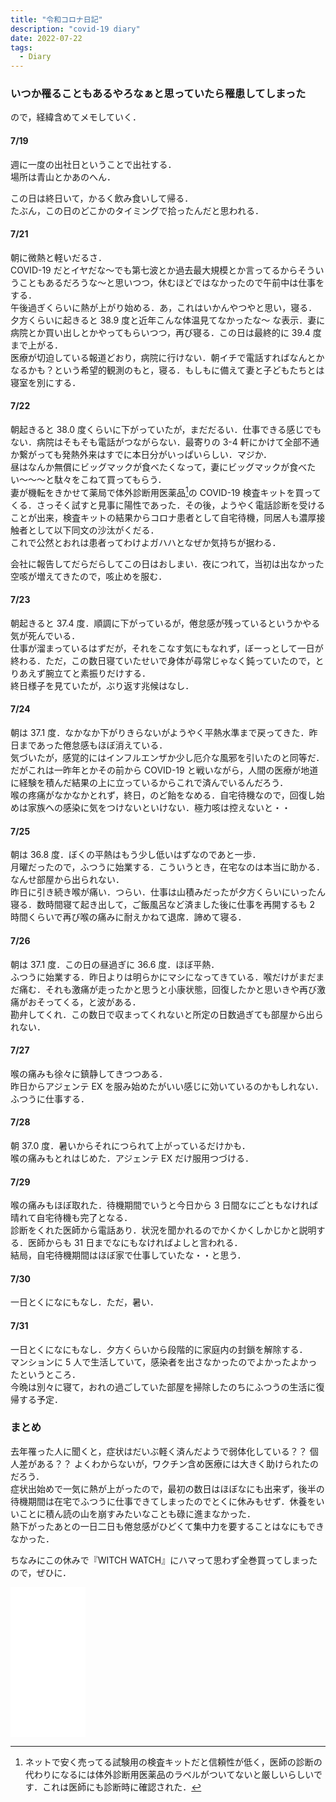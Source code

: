 ```yaml
---
title: "令和コロナ日記"
description: "covid-19 diary"
date: 2022-07-22
tags:
  - Diary
---
```


### いつか罹ることもあるやろなぁと思っていたら罹患してしまった

ので，経緯含めてメモしていく．

#### 7/19

週に一度の出社日ということで出社する．  
場所は青山とかあのへん．

この日は終日いて，かるく飲み食いして帰る．  
たぶん，この日のどこかのタイミングで拾ったんだと思われる．

#### 7/21

朝に微熱と軽いだるさ．  
COVID-19 だとイヤだな〜でも第七波とか過去最大規模とか言ってるからそういうこともあるだろうな〜と思いつつ，休むほどではなかったので午前中は仕事をする．  
午後過ぎくらいに熱が上がり始める．あ，これはいかんやつやと思い，寝る．  
夕方くらいに起きると 38.9 度と近年こんな体温見てなかったな〜 な表示．妻に病院とか買い出しとかやってもらいつつ，再び寝る．この日は最終的に 39.4 度まで上がる．  
医療が切迫している報道どおり，病院に行けない．朝イチで電話すればなんとかなるかも？という希望的観測のもと，寝る．もしもに備えて妻と子どもたちとは寝室を別にする．

#### 7/22

朝起きると 38.0 度くらいに下がっていたが，まだだるい．仕事できる感じでもない．病院はそもそも電話がつながらない．最寄りの 3-4 軒にかけて全部不通か繋がっても発熱外来はすでに本日分がいっぱいらしい．マジか．  
昼はなんか無償にビッグマックが食べたくなって，妻にビッグマックが食べたい〜〜〜と駄々をこねて買ってもらう．  
妻が機転をきかせて薬局で体外診断用医薬品[^1]の COVID-19 検査キットを買ってくる．さっそく試すと見事に陽性であった．その後，ようやく電話診断を受けることが出来，検査キットの結果からコロナ患者として自宅待機，同居人も濃厚接触者として以下同文の沙汰がくだる．    
これで公然とおれは患者ってわけよガハハとなぜか気持ちが据わる．

会社に報告してだらだらしてこの日はおしまい．夜につれて，当初は出なかった空咳が増えてきたので，咳止めを服む．


#### 7/23

朝起きると 37.4 度．順調に下がっているが，倦怠感が残っているというかやる気が死んでいる．  
仕事が溜まっているはずだが，それをこなす気にもなれず，ぼーっとして一日が終わる．ただ，この数日寝ていたせいで身体が尋常じゃなく鈍っていたので，とりあえず腕立てと素振りだけする．  
終日様子を見ていたが，ぶり返す兆候はなし．


#### 7/24

朝は 37.1 度．なかなか下がりきらないがようやく平熱水準まで戻ってきた．昨日まであった倦怠感もほぼ消えている．  
気づいたが，感覚的にはインフルエンザか少し厄介な風邪を引いたのと同等だ．だがこれは一昨年とかその前から COVID-19 と戦いながら，人間の医療が地道に経験を積んだ結果の上に立っているからこれで済んでいるんだろう．  
喉の疼痛がなかなかとれず，終日，のど飴をなめる．自宅待機なので，回復し始めは家族への感染に気をつけないといけない．極力咳は控えないと・・

#### 7/25

朝は 36.8 度．ぼくの平熱はもう少し低いはずなのであと一歩．  
月曜だったので，ふつうに始業する．こういうとき，在宅なのは本当に助かる．なんせ部屋から出られない．  
昨日に引き続き喉が痛い．つらい．仕事は山積みだったが夕方くらいにいったん寝る．数時間寝て起き出して，ご飯風呂など済ました後に仕事を再開するも 2 時間くらいで再び喉の痛みに耐えかねて退席．諦めて寝る．


#### 7/26

朝は 37.1 度．この日の昼過ぎに 36.6 度．ほぼ平熱．  
ふつうに始業する．昨日よりは明らかにマシになってきている．喉だけがまだまだ痛む．それも激痛が走ったかと思うと小康状態，回復したかと思いきや再び激痛がおそってくる，と波がある．  
勘弁してくれ．この数日で収まってくれないと所定の日数過ぎても部屋から出られない．

#### 7/27

喉の痛みも徐々に鎮静してきつつある．  
昨日からアジェンテ EX を服み始めたがいい感じに効いているのかもしれない．ふつうに仕事する．

#### 7/28

朝 37.0 度．暑いからそれにつられて上がっているだけかも．  
喉の痛みもとれはじめた．アジェンテ EX だけ服用つづける．

#### 7/29

喉の痛みもほぼ取れた．待機期間でいうと今日から 3 日間なにごともなければ晴れて自宅待機も完了となる．  
診断をくれた医師から電話あり．状況を聞かれるのでかくかくしかじかと説明する．医師からも 31 日までなにもなければよしと言われる．  
結局，自宅待機期間はほぼ家で仕事していたな・・と思う．


#### 7/30

一日とくになにもなし．ただ，暑い．

#### 7/31

一日とくになにもなし．夕方くらいから段階的に家庭内の封鎖を解除する．  
マンションに 5 人で生活していて，感染者を出さなかったのでよかったよかったというところ．  
今晩は別々に寝て，おれの過ごしていた部屋を掃除したのちにふつうの生活に復帰する予定．


### まとめ

去年罹った人に聞くと，症状はだいぶ軽く済んだようで弱体化している？？ 個人差がある？？ よくわからないが，ワクチン含め医療には大きく助けられたのだろう．  
症状出始めで一気に熱が上がったので，最初の数日はほぼなにも出来ず，後半の待機期間は在宅でふつうに仕事できてしまったのでとくに休みもせず．休養をいいことに積ん読の山を崩すみたいなことも碌に進まなかった．  
熱下がったあとの一日二日も倦怠感がひどくて集中力を要することはなにもできなかった．

ちなみにこの休みで『WITCH WATCH』にハマって思わず全巻買ってしまったので，ぜひに．

<iframe sandbox="allow-popups allow-scripts allow-modals allow-forms allow-same-origin" style="width:120px;height:240px;" marginwidth="0" marginheight="0" scrolling="no" frameborder="0" src="//rcm-fe.amazon-adsystem.com/e/cm?lt1=_top&bc1=FFFFFF&IS2=1&bg1=FFFFFF&fc1=000000&lc1=0000FF&t=daycrift-22&language=ja_JP&o=9&p=8&l=as4&m=amazon&f=ifr&ref=as_ss_li_til&asins=B093L3255F&linkId=ebea2ffc261bf2575751a7a066d17469"></iframe>


[^1]: ネットで安く売ってる試験用の検査キットだと信頼性が低く，医師の診断の代わりになるには体外診断用医薬品のラベルがついてないと厳しいらしいです．これは医師にも診断時に確認された．